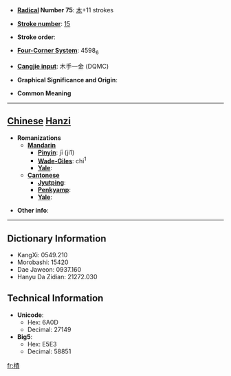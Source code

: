 * '''[[Wiktionary:Chinese radical index| Radical]] Number 75''': [[Wiktionary:Chinese radical index 木|木]]+11 strokes

* '''[[Wiktionary:Chinese total strokes index|Stroke number]]''': [[Wiktionary:Chinese total strokes index 15|15]]

* '''Stroke order''': 

* '''[[Wiktionary:Chinese four corner index|Four-Corner System]]''': 4598<sub>6</sub>

* '''[[Wiktionary:Chinese Cangjie index|Cangjie input]]''': 木手一金 (DQMC)

* '''Graphical Significance and Origin''': 

* '''Common Meaning'''

----

== [[Chinese]] [[Hanzi]] ==

* '''Romanizations'''
** '''[[Mandarin]]'''
*** '''[[Pinyin]]''': jī (ji1)
*** '''[[Wade-Giles]]''': chi<sup>1</sup>
*** '''[[Yale]]''': 
** '''[[Cantonese]]'''
*** '''[[Jyutping]]''':
*** '''[[Penkyamp]]''': 
*** '''[[Yale]]''': 

* '''Other info''': 

----

== Dictionary Information ==

* KangXi: 0549.210
* Morobashi: 15420
* Dae Jaweon: 0937.160
* Hanyu Da Zidian: 21272.030

== Technical Information ==

* '''Unicode''':
** Hex: 6A0D
** Decimal: 27149
* '''Big5''':
** Hex: E5E3
** Decimal: 58851

[[fr:樍]]